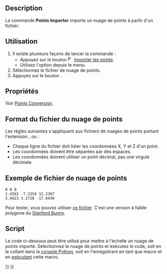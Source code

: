 <languages/>

{{Docnav/fr
|
|[[Points_Export/fr|Exporter]]
|[[Points_Workbench/fr|Atelier Points]]
|IconL=
|IconR=Points_Export.svg
|IconC=Workbench_Points.svg
}}

{{GuiCommand/fr
|Icon=Points_Import.svg
|Name=Points Import
|Name/fr=Points Importer
|MenuLocation=Points → Importer des points...
|Workbenches=[[Points_Workbench/fr|Points]]
|SeeAlso=[[Points_Export/fr|Points Exporter]]
}}

==Description==

La commande '''Points Importer''' importe un nuage de points à partir d'un fichier.

<span id="Usage"></span>
==Utilisation==

# Il existe plusieurs façons de lancer la commande :
#* Appuyez sur le bouton [[Image:Points_Import.svg|16px]] [[Points_Import/fr|Importer les points]].
#* Utilisez l'option {{MenuCommand|Points → [[Image:Points_Import.svg|16px]] Importer des points...}} depuis le menu.
# Sélectionnez le fichier de nuage de points.
# Appuyez sur le bouton {{Button|Ouvrir}}.

<span id="Properties"></span>
==Propriétés==

Voir [[Points_Convert/fr|Points Conversion]].

<span id="Point_cloud_file_format"></span>
==Format du fichier du nuage de points==

Les règles suivantes s'appliquent aux fichiers de nuages de points portant l'extension {{FileName|.asc}}, {{FileName|.pcd}} ou {{FileName|.ply}} :

* Chaque ligne du fichier doit lister les coordonnées X, Y et Z d'un point.
* Les coordonnées doivent être séparées par des espaces.
* Les coordonnées doivent utiliser un point décimal, pas une virgule décimale.

<span id="Sample_point_cloud_file"></span>
==Exemple de fichier de nuage de points==

 0 0 0
 1.4562 -7.2354 12.2367
 5.9423 3.1728 -17.6439

Pour tester, vous pouvez utiliser [https://raw.githubusercontent.com/FreeCAD/Examples/master/Point_cloud_ExampleFiles/PointCloud-Data_Stanford-Bunny.asc ce fichier]. C'est une version à faible polygone du [http://graphics.stanford.edu/data/3Dscanrep/ Stanford Bunny].

<span id="Scripting"></span>
==Script==

Le code ci-dessous peut être utilisé pour mettre à l'échelle un nuage de points importé. Sélectionnez le nuage de points et exécutez le code, soit en le collant dans la [[Python_console/fr|console Python]], soit en l'enregistrant en tant que macro et en [[Std_DlgMacroExecute/fr|exécutant]] cette macro.

{{Code|code=
from PySide import QtWidgets
import FreeCAD as App
import FreeCADGui as Gui

def scale_points(obj, scale_x, scale_y, scale_z):
    mtx = App.Matrix()
    mtx.scale(scale_x, scale_y, scale_z)
    pts = obj.Points.copy()
    pts.transformGeometry(mtx)
    obj.Points = pts
    App.ActiveDocument.recompute()

if Gui.Selection.getSelection():
    obj = Gui.Selection.getSelection()[0]
    if obj.isDerivedFrom("Points::Feature"):
        scale, ok = QtWidgets.QInputDialog.getDouble(
            None,
            "Scale point cloud",
            "Scale:",
            value=1.0,
            decimals=6
        )
        if ok:
            scale_points(obj, scale, scale, scale)
}}


{{Docnav/fr
|
|[[Points_Export/fr|Exporter]]
|[[Points_Workbench/fr|Atelier Points]]
|IconL=
|IconR=Points_Export.svg
|IconC=Workbench_Points.svg
}}

{{Points Tools navi{{#translation:}}}}
{{Userdocnavi{{#translation:}}}}